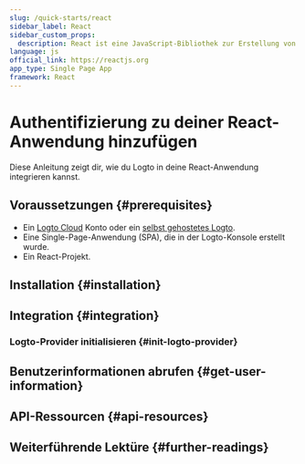 ```yaml
---
slug: /quick-starts/react
sidebar_label: React
sidebar_custom_props:
  description: React ist eine JavaScript-Bibliothek zur Erstellung von Benutzeroberflächen.
language: js
official_link: https://reactjs.org
app_type: Single Page App
framework: React
---
```




# Authentifizierung zu deiner React-Anwendung hinzufügen

Diese Anleitung zeigt dir, wie du Logto in deine React-Anwendung integrieren kannst.

<GuideTip />

## Voraussetzungen \{#prerequisites}

- Ein [Logto Cloud](https://cloud.logto.io) Konto oder ein [selbst gehostetes Logto](/introduction/set-up-logto-oss).
- Eine Single-Page-Anwendung (SPA), die in der Logto-Konsole erstellt wurde.
- Ein React-Projekt.

## Installation \{#installation}

<Installation />

## Integration \{#integration}

### Logto-Provider initialisieren \{#init-logto-provider}

<InitClient />

<ImplementSignInAndSignOut />

<Checkpoint />

## Benutzerinformationen abrufen \{#get-user-information}

<GetUserInformation />

## API-Ressourcen \{#api-resources}

<ApiResources />

## Weiterführende Lektüre \{#further-readings}

<FurtherReadings />
